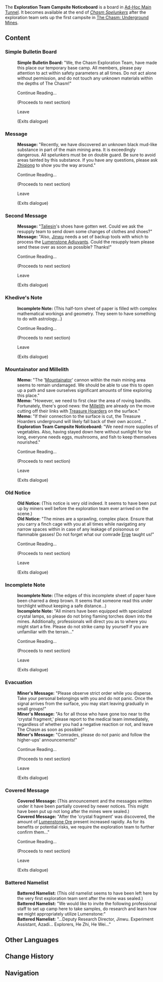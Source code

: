 {{Stub|Location}}
{{Location Infobox
|type         = Point of Interest
|type2        = Bulletin Board
|region       = Liyue
|area         = The Chasm: Underground Mines
|subarea      = Ad-Hoc Main Tunnel
}}
The '''Exploration Team Campsite Noticeboard''' is a board in [[Ad-Hoc Main Tunnel]]. It becomes available at the end of ''[[Chasm Spelunkers]]'' after the exploration team sets up the first campsite in [[The Chasm: Underground Mines]].

==Content==
{{Dialogue start}}
===Simple Bulletin Board===
:'''Simple Bulletin Board:''' "We, the Chasm Exploration Team, have made this place our temporary base camp. All members, please pay attention to act within safety parameters at all times. Do not act alone without permission, and do not touch any unknown materials within the depths of The Chasm!"
:{{DIcon}} Continue Reading...
:;(Proceeds to next section)
:{{DIcon}} Leave
:;(Exits dialogue)

===Message===
:'''Message:''' "Recently, we have discovered an unknown black mud-like substance in part of the main mining area. It is exceedingly dangerous. All spelunkers must be on double guard. Be sure to avoid areas tainted by this substance. If you have any questions, please ask [[Zhiqiong]] to show you the way around."
:{{DIcon}} Continue Reading...
:;(Proceeds to next section)
:{{DIcon}} Leave
:;(Exits dialogue)

===Second Message===
:'''Message:''' "[[Taliesin]]'s shoes have gotten wet. Could we ask the resupply team to send down some changes of clothes and shoes?"
:'''Message:''' "Also, [[Jinwu]] needs a set of backup tools with which to process the [[Lumenstone Adjuvant]]s. Could the resupply team please send these over as soon as possible? Thanks!"
:{{DIcon}} Continue Reading...
:;(Proceeds to next section)
:{{DIcon}} Leave
:;(Exits dialogue)

===Khedive's Note===
:'''Incomplete Note:''' (This half-torn sheet of paper is filled with complex mathematical workings and geometry. They seem to have something to do with astrology...)
:{{DIcon}} Continue Reading...
:;(Proceeds to next section)
:{{DIcon}} Leave
:;(Exits dialogue)

===Mountainator and Millelith===
:'''Memo:''' "The '[[Mountainator]]' cannon within the main mining area seems to remain undamaged. We should be able to use this to open up a path and save ourselves significant amounts of time exploring this place."
:'''Memo:''' "However, we need to first clear the area of roving bandits. Fortunately, there's good news: the [[Millelith]] are already on the move cutting off their links with [[Treasure Hoarders]] on the surface."
:'''Memo:''' "If their connection to the surface is cut, the Treasure Hoarders underground will likely fall back of their own accord..."
:'''Exploration Team Campsite Noticeboard:''' "We need more supplies of vegetables. Also, having stayed down here without sunlight for too long, everyone needs eggs, mushrooms, and fish to keep themselves nourished."
:{{DIcon}} Continue Reading...
:;(Proceeds to next section)
:{{DIcon}} Leave
:;(Exits dialogue)

===Old Notice===
:'''Old Notice:''' (This notice is very old indeed. It seems to have been put up by miners well before the exploration team ever arrived on the scene.)
:'''Old Notice:''' "The mines are a sprawling, complex place. Ensure that you carry a finch cage with you at all times while navigating any narrow spaces within in case of any leakage of poisonous or flammable gasses! Do not forget what our comrade [[Erge]] taught us!"
:{{DIcon}} Continue Reading...
:;(Proceeds to next section)
:{{DIcon}} Leave
:;(Exits dialogue)

===Incomplete Note===
:'''Incomplete Note:''' (The edges of this incomplete sheet of paper have been charred a deep brown. It seems that someone read this under torchlight without keeping a safe distance...)
:'''Incomplete Note:''' "All miners have been equipped with specialized crystal lamps, so please do not bring flaming torches down into the mines. Additionally, professionals will direct you as to where you might start a fire. Please do not strike camp by yourself if you are unfamiliar with the terrain..."
:{{DIcon}} Continue Reading...
:;(Proceeds to next section)
:{{DIcon}} Leave
:;(Exits dialogue)

===Evacuation===
:'''Miner's Message:''' "Please observe strict order while you disperse. Take your personal belongings with you and do not panic. Once the signal arrives from the surface, you may start leaving gradually in small groups!"
:'''Miner's Message:''' "As for all those who have gone too near to the 'crystal fragment,' please report to the medical team immediately, regardless of whether you had a negative reaction or not, and leave The Chasm as soon as possible!"
:'''Miner's Message:''' "Comrades, please do not panic and follow the higher-ups' announcements!"
:{{DIcon}} Continue Reading...
:;(Proceeds to next section)
:{{DIcon}} Leave
:;(Exits dialogue)

===Covered Message===
:'''Covered Message:''' (This announcement and the messages written under it have been partially covered by newer notices. This might have been put up not long after the mines were sealed.)
:'''Covered Message:''' "After the 'crystal fragment' was discovered, the amount of [[Lumenstone Ore]] present increased rapidly. As for its benefits or potential risks, we require the exploration team to further confirm them..."
:{{DIcon}} Continue Reading...
:;(Proceeds to next section)
:{{DIcon}} Leave
:;(Exits dialogue)

===Battered Namelist===
:'''Battered Namelist:''' (This old namelist seems to have been left here by the very first exploration team sent after the mine was sealed.)
:'''Battered Namelist:''' "We would like to invite the following professional staff to set up camp here to take samples, do research and learn how we might appropriately utilize Lumenstone:"
:'''Battered Namelist:''' "...Deputy Research Director, Jinwu. Experiment Assistant, Azadi... Explorers, He Zhi, He Wei..."
{{Dialogue end}}
<!--
==Location==-->

==Other Languages==
{{Other Languages|default_hidden = 1
|en      = Exploration Team Campsite Noticeboard
|zhs     = 勘探队营地告示牌
|zhs_rm  = Kāntàn Duì Yíngdì Gàoshìpái
|zht     = 勘探隊營地告示牌
|zht_rm  = Kāntàn Duì Yíngdì Gàoshìpái
|ja      = 探検隊拠点の掲示板
|ja_rm   = Tankentai Kyoten no Keijiban
|ko      = 탐사대 야영지 공고판
|ko_rm   = 
|es      = Cartel del campamento de espeleólogos
|fr      = Panneau du camp de l'équipe d'exploration
|ru      = Доска объявлений лагеря отряда георазведки
|th      = ป้ายประกาศแคมป์ทีมสำรวจ
|th_rm   = 
|vi      = Bảng Thông Báo Doanh Trại Đội Thăm Dò
|de      = Hinweisschild auf dem Lager des Erkundungstrupps
|id      = Papan Pengumuman Perkemahan Tim Eksplorasi
|pt      = Placa do Acampamento da Equipe de Exploração
}}

==Change History==
{{Change History|2.6}}

==Navigation==
{{PoI Navbox|Liyue}}